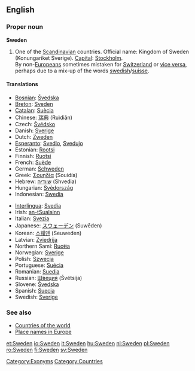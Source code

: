 ==English==
{{wikipedia}}
===Proper noun===
'''Sweden'''

#One of the [[Scandinavian]] countries. Official name: Kingdom of Sweden (Konungariket Sverige). [[Capital]]: [[Stockholm]].<br>By non-[[European]]s sometimes mistaken for [[Switzerland]] or [[vice versa]], perhaps due to a mix-up of the words [[swedish]]/[[suisse]].

====Translations====
{{top}}
*[[Bosnian]]: [[Švedska]] {{f}}
*[[Breton]]: [[Sveden]]
*[[Catalan]]: [[Suècia]] {{f}}
*Chinese: [[瑞典]] (Ruìdiǎn)
*Czech: [[Švédsko]]
*Danish: [[Sverige]]
*Dutch: [[Zweden]]
*[[Esperanto]]: [[Svedio]], [[Svedujo]]
*Estonian: [[Rootsi]]
*Finnish: [[Ruotsi]]
*French: [[Suède]] {{f}}
*German: [[Schweden]] {{n}}
*Greek: [[Σουηδία]] (Souidía) {{f}}
*Hebrew: [[שוודיה]] (Shvedia)
*Hungarian: [[Svédország]]
*Indonesian: [[Swedia]]
{{mid}}
*[[Interlingua]]: [[Svedia]]
*Irish: [[an-tSualainn]] {{f}}
*Italian: [[Svezia]] {{f}}
*Japanese: [[スウェーデン]] (Suwēden)
*Korean: [[스웨덴]] (Seuweden)
*Latvian: [[Zviedrija]] {{f}}
*Northern Sami: [[Ruoŧŧa]]
*Norwegian: [[Sverige]]
*Polish: [[Szwecja]] {{f}}
*Portuguese: [[Suécia]] {{f}}
*Romanian: [[Suedia]] {{f}}
*Russian: [[Швеция]] (Švétsija) {{f}}
*Slovene: [[Švedska]] {{f}}
*Spanish: [[Suecia]] {{f}}
*Swedish: [[Sverige]]
{{bottom}}

===See also=== 
*[[Countries of the world]]
*[[Wiktionary Appendix:Place names in Europe|Place names in Europe]]

[[Category:Exonyms]]
[[Category:Countries]]

[[et:Sweden]]
[[io:Sweden]]
[[it:Sweden]]
[[hu:Sweden]]
[[nl:Sweden]]
[[pl:Sweden]]
[[ro:Sweden]]
[[fi:Sweden]]
[[sv:Sweden]]